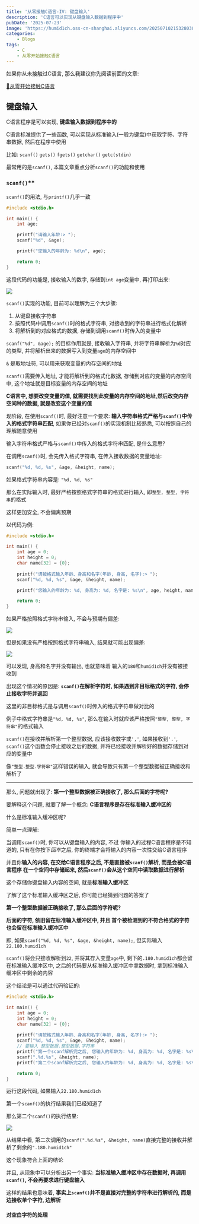 ```yaml
---
title: '从零接触C语言-IV: 键盘输入'
description: 'C语言可以实现从键盘输入数据到程序中'
pubDate: '2025-07-23'
image: 'https://humid1ch.oss-cn-shanghai.aliyuncs.com/20250710215328038.webp'
categories:
    - Blogs
tags:
    - C
    - 从零开始接触C语言
---
```





<Warning>

如果你从未接触过C语言, 那么我建议你先阅读前面的文章:

[📌从零开始接触C语言](https://www.humid1ch.cn/blog/tag/从零接触C语言)

</Warning>


## 键盘输入

C语言程序是可以实现, **键盘输入数据到程序中的**

C语言标准提供了一些函数, 可以实现从标准输入(一般为键盘)中获取字符、字符串数据, 然后在程序中使用

比如: `scanf()` `gets()` `fgets()` `getchar()` `getc(stdin)` 

最常用的是`scanf()`, 本篇文章重点分析`scanf()`的功能和使用

### `scanf()`**

`scanf()`的用法, 与`printf()`几乎一致

```c
#include <stdio.h>

int main() {
    int age;

    printf("请输入年龄:> ");
    scanf("%d", &age);

    printf("您输入的年龄为: %d\n", age);

    return 0;
}
```

这段代码的功能是, 接收输入的数字, 存储到`int age`变量中, 再打印出来:

![](https://humid1ch.oss-cn-shanghai.aliyuncs.com/20250724140628408.gif)

`scanf()`实现的功能, 目前可以理解为三个大步骤:

1. 从键盘接收字符串
2. 按照代码中调用`scanf()`时的格式字符串, 对接收到的字符串进行格式化解析
3. 将解析到的对应格式的数据, 存储到调用`scanf()`时传入的变量中

`scanf("%d", &age);` 的目标作用就是, 接收输入字符串, 并将字符串解析为`%d`对应的类型, 并将解析出来的数据写入到变量`age`的内存空间中

<Info>

`&` 是取地址符, 可以用来获取变量的内存空间的地址

`scanf()`需要传入地址, 才能将解析到的格式化数据, 存储到对应的变量的内存空间中, 这个地址就是目标变量的内存空间的地址

**C语言中, 想要改变变量的值, 就需要找到此变量的内存空间的地址,然后改变内存空间种的数据, 就是改变这个变量的值**

</Info>

现阶段, 在使用`scanf()`时, 最好注意一个要求: **输入字符串格式严格与`scanf()`中传入的格式字符串匹配**, 如果你已经对`scanf()`的实现机制比较熟悉, 可以按照自己的理解随意使用

输入字符串格式严格与`scanf()`中传入的格式字符串匹配, 是什么意思?

在调用`scanf()`时, 会先传入格式字符串, 在传入接收数据的变量地址:

```c
scanf("%d, %d, %s", &age, &height, name);
```

如果格式字符串内容是: `"%d, %d, %s"`

那么在实际输入时, 最好严格按照格式字符串的格式进行输入, 即`整型, 整型, 字符串`的格式

这样更加安全, 不会偏离预期

以代码为例:

```c
#include <stdio.h>

int main() {
    int age = 0;
    int height = 0;
    char name[32] = {0};
    
    printf("请按格式输入年龄、身高和名字(年龄, 身高, 名字):> ");
    scanf("%d, %d, %s", &age, &height, name);

    printf("您输入的年龄为: %d, 身高为: %d, 名字是: %s\n", age, height, name);

    return 0;
}
```

如果严格按照格式字符串输入, 不会与预期有偏差:

![](https://humid1ch.oss-cn-shanghai.aliyuncs.com/20250724150124886.gif)

但是如果没有严格按照格式字符串输入, 结果就可能出现偏差:

![](https://humid1ch.oss-cn-shanghai.aliyuncs.com/20250724165929389.gif)

可以发现, 身高和名字并没有输出, 也就意味着 输入的`180`和`humid1ch`并没有被接收到

出现这个情况的原因是: **`scanf()`在解析字符时, 如果遇到非目标格式的字符, 会停止接收字符并返回**

这里的非目标格式是与调用`scanf()`时传入的格式字符串做对比的

例子中格式字符串是`"%d, %d, %s"`, 那么在输入时就应该严格按照`"整型, 整型, 字符串"`的格式输入

`scanf()`在接收并解析第一个整型数据, 应该接收数字或`','`, 如果接收到`'.'`, `scanf()`这个函数会停止接收之后的数据, 并将已经接收并解析好的数据存储到对应的变量中

像`"整型.整型.字符串"`这样错误的输入, 就会导致只有第一个整型数据被正确接收和解析了

---

那么, 问题就出现了: **第一个整型数据被正确接收了, 那么后面的字符呢?**

要解释这个问题, 就要了解一个概念: **C语言程序是存在标准输入缓冲区的**

什么是标准输入缓冲区呢?

简单一点理解:

当调用`scanf()`时, 你可以从键盘输入的内容, 不过 你输入的过程C语言程序是不知道的, 只有在你按下*回车*之后, 你的终端才会将输入的内容一次性交给C语言程序

并且你**输入的内容, 在交给C语言程序之后, 不是直接被`scanf()`解析, 而是会被C语言程序 在一个空间中存储起来, 然后`scanf()`会从这个空间中读取数据进行解析**

这个存储你键盘输入内容的空间, 就是**标准输入缓冲区**

了解了这个标准输入缓冲区之后, 你可能已经猜到问题的答案了

**第一个整型数据被正确接收了, 那么后面的字符呢?**

**后面的字符, 依旧留在标准输入缓冲区中, 并且 首个被检测到的不符合格式的字符也会留在标准输入缓冲区中**

即, 如果`scanf("%d, %d, %s", &age, &height, name);`, 但实际输入`22.180.humid1ch`

`scanf()`将会只接收解析到`22`, 并将其存入变量`age`中, 剩下的`.180.humid1ch`都会留在标准输入缓冲区中, 之后的代码要从标准输入缓冲区中拿数据时, 拿到标准输入缓冲区中剩余的内容

这个结论是可以通过代码验证的:

```c
#include <stdio.h>

int main() {
    int age = 0;
    int height = 0;
    char name[32] = {0};
    
    printf("请按格式输入年龄、身高和名字(年龄, 身高, 名字):> ");
    scanf("%d, %d, %s", &age, &height, name);
    // 要输入 整型数据.整型数据.字符串
    printf("第一个scanf解析完之后, 您输入的年龄为: %d, 身高为: %d, 名字是: %s\n", age, height, name);
    scanf(".%d.%s", &height, name);
    printf("第二个scanf解析完之后, 您输入的年龄为: %d, 身高为: %d, 名字是: %s\n", age, height, name);

    return 0;
}
```

运行这段代码, 如果输入`22.180.humid1ch`

第一个`scanf()`的执行结果我们已经知道了

那么第二个`scanf()`的执行结果:

![](https://humid1ch.oss-cn-shanghai.aliyuncs.com/20250724171432565.gif)

从结果中看, 第二次调用的`scanf(".%d.%s", &height, name)`直接完整的接收并解析了剩余的`".180.humid1ch"`

这个现象符合上面的结论

并且, 从现象中可以分析出另一个事实: **当标准输入缓冲区中存在数据时, 再调用`scanf()`, 不会再要求进行键盘输入**

这样的结果也意味着, **事实上`scanf()`并不是直接对完整的字符串进行解析的, 而是边接收单个字符, 边解析**

#### 对空白字符的处理

